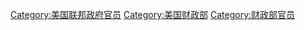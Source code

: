[[Category:美国联邦政府官员|Category:美国联邦政府官员]]
[[Category:美国财政部|Category:美国财政部]]
[[Category:财政部官员|Category:财政部官员]]